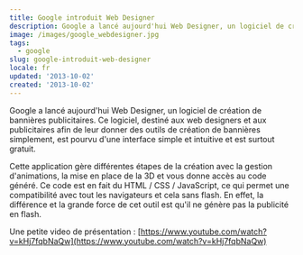 ```yaml
---
title: Google introduit Web Designer
description: Google a lancé aujourd'hui Web Designer, un logiciel de création de bannières publicitaires. Ce logiciel, destiné aux web designers et aux publicitaires afin de leur donner des outils de création de bannières simplement, est pourvu d'une interface simple et intuitive et est surtout gratuit.
image: /images/google_webdesigner.jpg
tags:
  - google
slug: google-introduit-web-designer
locale: fr
updated: '2013-10-02'
created: '2013-10-02'
---
```


Google a lancé aujourd'hui Web Designer, un logiciel de création de bannières publicitaires. Ce logiciel, destiné aux web designers et aux publicitaires afin de leur donner des outils de création de bannières simplement, est pourvu d'une interface simple et intuitive et est surtout gratuit.

Cette application gère différentes étapes de la création avec la gestion d'animations, la mise en place de la 3D et vous donne accès au code généré. Ce code est en fait du HTML / CSS / JavaScript, ce qui permet une compatibilité avec tout les navigateurs et cela sans flash. En effet, la différence et la grande force de cet outil est qu'il ne génère pas la publicité en flash.

Une petite video de présentation : [https://www.youtube.com/watch?v=kHj7fqbNaQw](https://www.youtube.com/watch?v=kHj7fqbNaQw)
